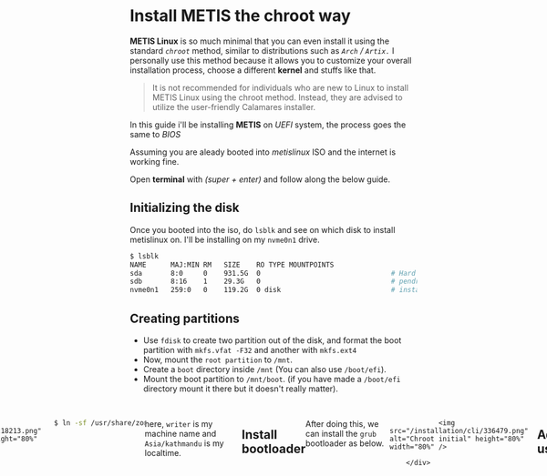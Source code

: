 # Install METIS the chroot way
**METIS Linux** is so much minimal that you can even install it using the standard *`chroot`* method, similar to distributions such as *`Arch` / `Artix.`*
I personally use this method because it allows you to customize your overall installation process, choose a different **kernel** and stuffs like that.

> It is not recommended for individuals who are new to Linux to install METIS Linux using the chroot method. Instead, they are advised to utilize the user-friendly Calamares installer.

In this guide i'll be installing **METIS** on *UEFI* system, the process goes the same to *BIOS*

Assuming you are aleady booted into *metislinux* ISO and the internet is working fine.

Open **terminal** with *(super + enter)* and follow along the below guide.

## Initializing the disk
Once you booted into the iso, do `lsblk` and see on which disk to install metislinux on. I'll be installing on my `nvme0n1` drive.
```bash
$ lsblk
NAME      MAJ:MIN RM   SIZE    RO TYPE MOUNTPOINTS
sda       8:0     0    931.5G  0                                # Hard drive 
sdb       8:16    1    29.3G   0                                # pendrive of metislinux
nvme0n1   259:0   0    119.2G  0 disk                           # installation drive
```

## Creating partitions
- Use `fdisk` to create two partition out of the disk, and format the boot partition with `mkfs.vfat -F32` and another with `mkfs.ext4` 
- Now, mount the `root partition`  to `/mnt`.
- Create a `boot` directory inside `/mnt` (You can also use `/boot/efi`). 
- Mount the boot partition to `/mnt/boot`. (if you have made a `/boot/efi` directory mount it there but it doesn't really matter).



<br />
        <div style="display: flex; justify-content: center;">

                <img src="/installation/cli/303293.png" alt="Chroot initial" height="80%" width="80%" />

        </div>

<br />

## Install base system
Now, it's time to install the `base` packages from the `repo`.
run
```bash
$ basestrap /mnt base base-devel runit elogind-runit linux-hardened intel-ucode linux-hardened-headers neovim linux-firmware metis-fonts nerd-fonts-jetbrains-mono eww-x11 xclip tmux paru xorg-xinit metis-dwm zathura zathura-pdf-poppler git fzf doas zsh xwallpaper python3 python-pip python-pywal fontconfig xorg-mkfontscale zsh-autosuggestions zsh-syntax-highlighting  zsh-completions xdg-utils xdg-user-dirs zoxide
libnotify grub mpv ffmpeg pipewire pipewire-pulse wireplumber rustup metis-grub-theme neworkmanager networkmanager-runit efibootmgr
```

<br />
        <div style="display: flex; justify-content: center;">

                <img src="/installation/cli/172619.png" alt="Chroot initial" height="80%" width="80%" />

        </div>

<br />

> Note, I've installed the very basic packages , you can even filter out on this and choose which to install !!

## Generate fstab

Now, it's time to generate `fstab` of our system. 
```bash
$ fstabgen -U /mnt /mnt/etc/fstab 
```



<br />
        <div style="display: flex; justify-content: center;">

                <img src="/installation/cli/191267.png" alt="Chroot initial" height="80%" width="80%" />

        </div>

<br />

If you want to create a swap partition, then run

```bash
$ dd if=/dev/zero of=/swapfile bs=1G count=2 status=progress
```
<br/>

It will create a swapfile of `2GIB`, you can adjust by increasing // decreasing the bs,count value.
After creating the swapfile, we need to add into our fstab file so that every time we boot into our system, it automatically detects the partition to mount.
to do so, just exit out the shell and run 

```bash
$ fastabgen -U /mnt /mnt/etc/fstab && metis-chroot /mnt
```


## Chroot into the system
Now, `chroot into the new system`
```bash
$ metis-chroot /mnt /bin/bash # this will open a bash(chroot) instance of newly installed system. you can switch to another shell also.
```
## Setup time zone
Now, `symlink` your localtime and `hardwareclock` as follows


<br />
        <div style="display: flex; justify-content: center;">

                <img src="/installation/cli/218213.png" alt="Chroot initial" height="80%" width="80%" />

        </div>

<br />

```bash
$ ln -sf /usr/share/zoneinfo/Asia/kathmandu/  /etc/localtime
````



here,  `writer` is my machine name and `Asia/kathmandu` is my localtime.

## Install bootloader

After doing this, we can install the `grub` bootloader as below.


<br />
        <div style="display: flex; justify-content: center;">

                <img src="/installation/cli/336479.png" alt="Chroot initial" height="80%" width="80%" />

        </div>

<br />

## Adding users

After installing grub, we can add a normal user and give a password to it .
to add a normal user run 
```bash
$ useradd -mG wheel,video,audio,power,dbus,storage <username> #the groups listed here are most necessary ones
```

now, run 
```bash
$ passwd root 
$ passwd <normal_user>
```
to set password of users and now we can give ***sudo privilege to wheel group users*** by running the following and uncommenting the line 
```%wheel ALL=(ALL) ALL```

```bash
$ EDITOR=nvim visudo  

```
<br/>

and 
Now, we can simply reboot the system by unmounting the drives as follows. If everything went well, you'll see a grub menu to select 
metislinux to boot.


```bash
$ exit 
$ umount -Rl /mnt
````

# Setting up services

Runit system is a lil' bit different than other, it uses symlinking feature to enable services in the system. after exiting out of the system, go and login into your newly
installed system. if it was an another init system, we could be just enabling the services right after the base install but in `runit`, 
we actually symlink the services from `/etc/runit/sv/<service_name>` to `/run/runit/service/<service_name>`, eg `NetworkManager`

To enable `NetworkManager` we can do the following
```bash
$ sudo ln -s /etc/runit/service/NetworkManager /run/runit/service/NetworkManager
```

It goes similar to any other services

## Read more 

- [The runit init (metislinux docx)](/docs/guides/theinit)


